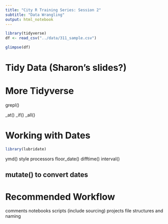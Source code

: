 ```yaml
---
title: "City R Training Series: Session 2"
subtitle: "Data Wrangling"
output: html_notebook
---
```


```r
library(tidyverse)
df <- read_csv("../data/311_sample.csv")
```

```r
glimpse(df)
```

# Tidy Data (Sharon's slides?)

# More Tidyverse

grepl()

_at() 
_if()
_all()

# Working with Dates

```r
library(lubridate)
```

ymd() style processors
floor_date()
difftime()
interval()

## mutate() to convert dates


# Recommended Workflow

comments
notebooks
scripts (include sourcing)
projects
file structures and naming




